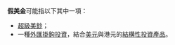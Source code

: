 '''假美金'''可能指以下其中一項：
* [[超級美鈔|超級美鈔]]；
* 一種[[外匯掛鉤投資|外匯掛鉤投資]]，結合[[美元|美元]]與港元的[[結構性投資產品|結構性投資產品]]。

{{disambig|Cat=三字消歧义}}